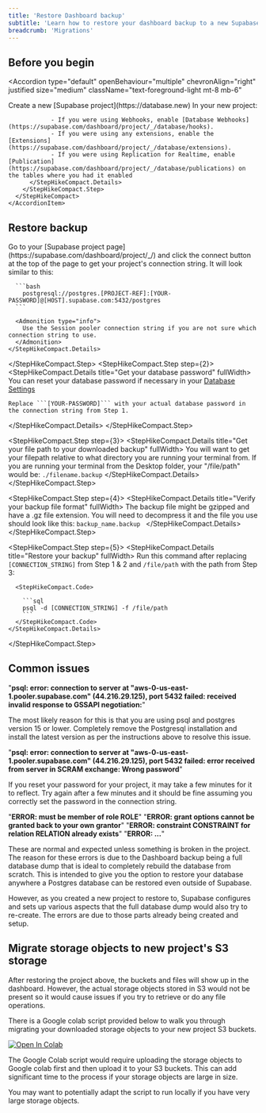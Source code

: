 ```yaml
---
title: 'Restore Dashboard backup'
subtitle: 'Learn how to restore your dashboard backup to a new Supabase project'
breadcrumb: 'Migrations'
---
```


## Before you begin

<Accordion
  type="default"
  openBehaviour="multiple"
  chevronAlign="right"
  justified
  size="medium"
  className="text-foreground-light mt-8 mb-6"
>
  <div className="border-b mt-3 pb-3">
    <AccordionItem
      header="Install Postgresql which includes psql"
      id="item-1"
    >
      <PostgresInstallation />
    </AccordionItem>

  </div>
  <div className="border-b mt-3 pb-3">
    <AccordionItem
      header="Create and configure a new Supabase project"
      id="item-2"
    >
      <StepHikeCompact>
      <StepHikeCompact.Step step={1}>
        <StepHikeCompact.Details title="Create New project" fullWidth>
          Create a new [Supabase project](https://database.new)
        </StepHikeCompact.Details>
      </StepHikeCompact.Step>
        <StepHikeCompact.Step step={2}>
          <StepHikeCompact.Details title="Configure your new project" fullWidth>
                In your new project:

                - If you were using Webhooks, enable [Database Webhooks](https://supabase.com/dashboard/project/_/database/hooks).
                - If you were using any extensions, enable the [Extensions](https://supabase.com/dashboard/project/_/database/extensions).
                - If you were using Replication for Realtime, enable [Publication](https://supabase.com/dashboard/project/_/database/publications) on the tables where you had it enabled
          </StepHikeCompact.Details>
        </StepHikeCompact.Step>
      </StepHikeCompact>
    </AccordionItem>

  </div>
</Accordion>

## Restore backup

<StepHikeCompact>
  <StepHikeCompact.Step step={1}>
    <StepHikeCompact.Details title="Get your new database connection string" fullWidth>
      Go to your [Supabase project page](https://supabase.com/dashboard/project/_/) and click the connect button at the top of the page to get your project's connection string. It will look similar to this:

      ```bash
        postgresql://postgres.[PROJECT-REF]:[YOUR-PASSWORD]@[HOST].supabase.com:5432/postgres
      ```

      <Admonition type="info">
        Use the Session pooler connection string if you are not sure which connection string to use.
      </Admonition>
    </StepHikeCompact.Details>

  </StepHikeCompact.Step>
<StepHikeCompact.Step step={2}>
  <StepHikeCompact.Details title="Get your database password" fullWidth>
    You can reset your database password if necessary in your [Database Settings](https://supabase.com/dashboard/project/_/settings/database)

    Replace ```[YOUR-PASSWORD]``` with your actual database password in the connection string from Step 1.

  </StepHikeCompact.Details>
</StepHikeCompact.Step>

<StepHikeCompact.Step step={3}>
  <StepHikeCompact.Details title="Get your file path to your downloaded backup" fullWidth>
    You will want to get your filepath relative to what directory you are running your terminal
    from. If you are running your terminal from the Desktop folder, your "/file/path" would be:
    ```./filename.backup```
  </StepHikeCompact.Details>
</StepHikeCompact.Step>

<StepHikeCompact.Step step={4}>
  <StepHikeCompact.Details title="Verify your backup file format" fullWidth>
    The backup file might be gzipped and have a .gz file extension. You will need to decompress it
    and the file you use should look like this: ```backup_name.backup ```
  </StepHikeCompact.Details>
</StepHikeCompact.Step>

<StepHikeCompact.Step step={5}>
    <StepHikeCompact.Details title="Restore your backup" fullWidth>
      Run this command after replacing ```[CONNECTION_STRING]``` from Step 1 & 2 and ```/file/path``` with the path from Step 3:

      <StepHikeCompact.Code>

        ```sql
        psql -d [CONNECTION_STRING] -f /file/path
        ```
      </StepHikeCompact.Code>
    </StepHikeCompact.Details>

  </StepHikeCompact.Step>
</StepHikeCompact>
## Common issues

"**psql: error: connection to server at "aws-0-us-east-1.pooler.supabase.com" (44.216.29.125), port 5432 failed: received invalid response to GSSAPI negotiation:**"

The most likely reason for this is that you are using psql and postgres version 15 or lower. Completely remove the Postgresql installation and install the latest version as per the instructions above to resolve this issue.

"**psql: error: connection to server at "aws-0-us-east-1.pooler.supabase.com" (44.216.29.125), port 5432 failed: error received from server in SCRAM exchange: Wrong password**"

If you reset your password for your project, it may take a few minutes for it to reflect. Try again after a few minutes and it should be fine assuming you correctly set the password in the connection string.

"**ERROR: must be member of role ROLE**"
"**ERROR: grant options cannot be granted back to your own grantor**"
"**ERROR: constraint CONSTRAINT for relation RELATION already exists**"
"**ERROR: ...**"

These are normal and expected unless something is broken in the project. The reason for these errors is due to the Dashboard backup being a full database dump that is ideal to completely rebuild the database from scratch. This is intended to give you the option to restore your database anywhere a Postgres database can be restored even outside of Supabase.

However, as you created a new project to restore to, Supabase configures and sets up various aspects that the full database dump would also try to re-create. The errors are due to those parts already being created and setup.

## Migrate storage objects to new project's S3 storage

After restoring the project above, the buckets and files will show up in the dashboard. However, the actual storage objects stored in S3 would not be present so it would cause issues if you try to retrieve or do any file operations.

There is a Google colab script provided below to walk you through migrating your downloaded storage objects to your new project S3 buckets.

[![Open In Colab](https://colab.research.google.com/assets/colab-badge.svg)](https://colab.research.google.com/github/PLyn/supabase-storage-migrate/blob/main/Supabase_Storage_migration.ipynb)

<Admonition type="info">
  The Google Colab script would require uploading the storage objects to Google colab first and then
  upload it to your S3 buckets. This can add significant time to the process if your storage objects
  are large in size.

You may want to potentially adapt the script to run locally if you have very large storage objects.

</Admonition>
